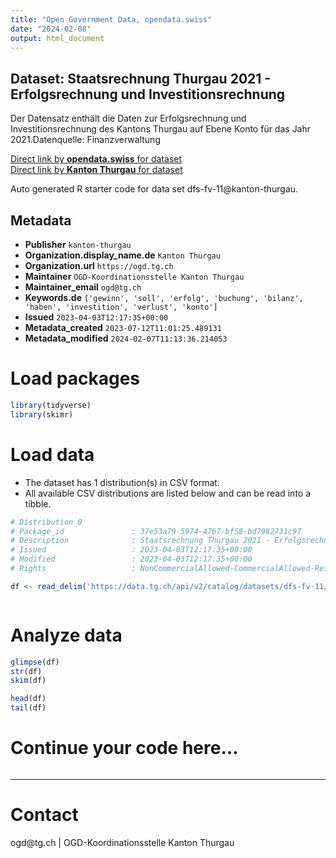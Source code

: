 ```yaml
---
title: "Open Government Data, opendata.swiss"
date: "2024-02-08"
output: html_document
---
```


## Dataset: Staatsrechnung Thurgau 2021 - Erfolgsrechnung und Investitionsrechnung

Der Datensatz enthält die Daten zur Erfolgsrechnung und Investitionsrechnung des Kantons Thurgau auf Ebene Konto für das Jahr 2021.Datenquelle: Finanzverwaltung

[Direct link by **opendata.swiss** for dataset](https://opendata.swiss/de/dataset/staatsrechnung-thurgau-2021-erfolgsrechnung-und-investitionsrechnung)<br>
[Direct link by **Kanton Thurgau** for dataset](https://data.tg.ch/explore/dataset/dfs-fv-11/)

Auto generated R starter code for data set dfs-fv-11@kanton-thurgau.

## Metadata

- **Publisher** `kanton-thurgau`
- **Organization.display_name.de** `Kanton Thurgau`
- **Organization.url** `https://ogd.tg.ch`
- **Maintainer** `OGD-Koordinationsstelle Kanton Thurgau`
- **Maintainer_email** `ogd@tg.ch`
- **Keywords.de** `['gewinn', 'soll', 'erfolg', 'buchung', 'bilanz', 'haben', 'investition', 'verlust', 'konto']`
- **Issued** `2023-04-03T12:17:35+00:00`
- **Metadata_created** `2023-07-12T11:01:25.489131`
- **Metadata_modified** `2024-02-07T11:13:36.214053`


# Load packages

```r

library(tidyverse)
library(skimr)

```

# Load data

-   The dataset has 1 distribution(s) in CSV format.
-   All available CSV distributions are listed below and can be read into a tibble.

```r

# Distribution 0
# Package_id               : 37e53a79-5974-4767-bf58-bd7982731c97
# Description              : Staatsrechnung Thurgau 2021 - Erfolgsrechnung und Investitionsrechnung (csv)
# Issued                   : 2023-04-03T12:17:35+00:00
# Modified                 : 2023-04-03T12:17:35+00:00
# Rights                   : NonCommercialAllowed-CommercialAllowed-ReferenceRequired

df <- read_delim('https://data.tg.ch/api/v2/catalog/datasets/dfs-fv-11/exports/csv')



```

# Analyze data

```r

glimpse(df)
str(df)
skim(df)

head(df)
tail(df)

```

# Continue your code here...

```r

```

------------------------------------------------------------------------

# Contact

ogd@tg.ch | OGD-Koordinationsstelle Kanton Thurgau
